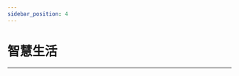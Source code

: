 ```yaml
---
sidebar_position: 4
---
```


# 智慧生活
---

<cardbox>
  <card
    href="./microbit-smart-home-kit/"
    title="智能家居套件"
    description="smart home套件是ELECFREAKS团队研发的智能家居主题micro:bit套件。 smart home套件精选TMP36温度传感器、声音传感器、碰撞传感器、舵机、电机等智能家居常用的传感器与执行部件。你可以自行搭建窗台、衣柜、鱼缸与实际生活场景结合起来，使编程变得更加实用与有趣！使用micro:bit图形化编程让这些场景智能化工作，创造属于自己的智能温馨家庭。"
    img={'https://wiki-media-ef.oss-cn-hongkong.aliyuncs.com/docs/microbit/wisdom-life/microbit-smart-home-kit/images/smart-home-kit-icon.png'}
  />
  <card
    href="./microbit-smart-science-iot-kit/"
    title="IOT物联网套件"
    description="物联网科学套件是基于物联网扩展板的micro:bit套件。套件包含超声波、光敏、水位、噪音、气压、灰尘等环境数据监测传感器，可监测超过10种环境数据。 该套件不仅可以学习如何采集与分析环境数据，还能将数据上传至物联网平台实现远程监测与控制，帮助孩子们直观地学习物联网于环保相关的知识。"
    img={'https://wiki-media-ef.oss-cn-hongkong.aliyuncs.com/docs/microbit/wisdom-life/microbit-smart-science-iot-kit/images/smart-science-iot-kit-icon.png'}
  />
  <card
    href="./microbit-smart-agriculture-kit/"
    title="智慧农业套装"
    description=""
    img={'https://wiki-media-ef.oss-cn-hongkong.aliyuncs.com/docs/microbit/wisdom-life/microbit-smart-agriculture-kit/images/smart-agriculture-kit-icon.png'}
  />
  <card
    href="./microbit-smart-city-kit/"
    title="智慧城市套装"
    description=""
    img={'https://wiki-media-ef.oss-cn-hongkong.aliyuncs.com/docs/microbit/wisdom-life/microbit-smart-city-kit/images/smart-city-kit-icon.png'}
  />
  <card
    href="./microbit-smart-health-kit/"
    title="智慧医疗套装"
    description=""
    img={'https://wiki-media-ef.oss-cn-hongkong.aliyuncs.com/docs/microbit/wisdom-life/microbit-smart-health-kit/images/smart-health-kit-icon.png'}
  />
</cardbox>
